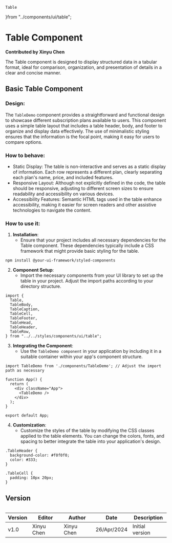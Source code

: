     Table
}from "../components/ui/table";


# Table Component

**Contributed by Xinyu Chen**

The Table component is designed to display structured data in a tabular format, ideal for comparison, organization, and presentation of details in a clear and concise manner.

## Basic Table Component

<Table />

### Design:
The `TableDemo` component provides a straightforward and functional design to showcase different subscription plans available to users. This component uses a simple table layout that includes a table header, body, and footer to organize and display data effectively. The use of minimalistic styling ensures that the information is the focal point, making it easy for users to compare options.

### How to behave:
- Static Display: The table is non-interactive and serves as a static display of information. Each row represents a different plan, clearly separating each plan's name, price, and included features.
- Responsive Layout: Although not explicitly defined in the code, the table should be responsive, adjusting to different screen sizes to ensure readability and accessibility on various devices.
- Accessibility Features: Semantic HTML tags used in the table enhance accessibility, making it easier for screen readers and other assistive technologies to navigate the content.

### How to use it:
1. **Installation**:
   - Ensure that your project includes all necessary dependencies for the Table component. These dependencies typically include a CSS framework that might provide basic styling for the table.
```
npm install @your-ui-framework/styled-components
```
2. **Component Setup**:
   - Import the necessary components from your UI library to set up the table in your project. Adjust the import paths according to your directory structure.
```
import {
  Table,
  TableBody,
  TableCaption,
  TableCell,
  TableFooter,
  TableHead,
  TableHeader,
  TableRow,
} from "../../styles/components/ui/table";
```
3. **Integrating the Component**:
   - Use the `TableDemo component` in your application by including it in a suitable container within your app's component structure.
```
import TableDemo from './components/TableDemo'; // Adjust the import path as necessary

function App() {
  return (
    <div className="App">
      <TableDemo />
    </div>
  );
}

export default App;
```
4. **Customization**:
   - Customize the styles of the table by modifying the CSS classes applied to the table elements. You can change the colors, fonts, and spacing to better integrate the table into your application's design.
```
.TableHeader {
  background-color: #f0f0f0;
  color: #333;
}

.TableCell {
  padding: 10px 20px;
}
```



## Version
| Version | Editor | Author | Date | Description |
| ---- | ---- | ---- | ---- | ---- |
| v1.0 | Xinyu Chen | Xinyu Chen | 26/Apr/2024 | Initial version |


